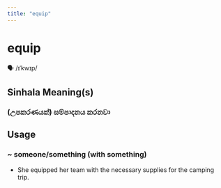 ```yaml
---
title: "equip"
---
```


# equip

🗣️ /ɪˈkwɪp/

## Sinhala Meaning(s)

### (උපකරණයක්) සම්පාදනය කරනවා

## Usage

### ~ someone/something (with something)

- She equipped her team with the necessary supplies for the camping trip.

